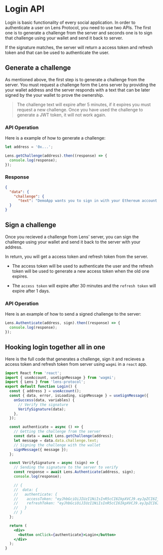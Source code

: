 # Login API

Login is basic functionality of every social application. In order to authenticate a user on Lens Protocol, you need to use two APIs. The first one is to generate a challenge from the server and seconds one is to sign that challenge using your wallet and send it back to server.

If the signature matches, the server will return a access token and refresh token and that can be used to authenticate the user.

## Generate a challenge

As mentioned above, the first step is to generate a challenge from the server. You must request a challenge form the Lens server by providing the your wallet address and the server responds with a text that can be later signed by the your wallet to prove the ownership.

> The challenge text will expire after 5 minutes, if it expires you must request a new challenge. Once you have used the challenge to generate a JWT token, it will not work again.

### API Operation

Here is a example of how to generate a challenge:

```js
let address = '0x...';

Lens.getChallenge(address).then((response) => {
  console.log(response);
});
```

### Response

```json
{
  "data": {
    "challenge": {
      "text": "DemoApp wants you to sign in with your Ethereum account: 0x...",
  }
}
```

## Sign a challenge

Once you recieved a challenge from Lens' server, you can sign the challenge using your wallet and send it back to the server with your address.

In return, you will get a access token and refresh token from the server.

- The access token will be used to authenticate the user and the refresh token will be used to generate a new access token when the old one expires.

- The `access token` will expire after 30 minutes and the `refresh token` will expire after 1 days.

### API Operation

Here is an example of how to send a signed challenge to the server:

```js
Lens.Authenticate(address, sign).then((response) => {
  console.log(response);
});
```

## Hooking login together all in one

Here is the full code that generates a challenge, sign it and recieves a access token and refresh token from server using `wagmi` in a `react` app.

```jsx
import React from 'react';
import { useAccount, useSignMessage } from 'wagmi';
import { Lens } from 'lens-protocol';
export default function Login() {
  const { address } = useAccount();
  const { data, error, isLoading, signMessage } = useSignMessage({
    onSuccess(data, variables) {
      // Verify the signature
      VerifySignature(data);
    },
  });

  const authenticate = async () => {
    // Getting the challenge from the server
    const data = await Lens.getChallenge(address);
    let message = data.data.challenge.text;
    // Signing the challenge with the wallet
    signMessage({ message });
  };

  const VerifySignature = async (sign) => {
    // Sending the signature to the server to verify
    const response = await Lens.Authenticate(address, sign);
    console.log(response);

    // {
    //  data: {
    //   authenticate: {
    //    accessToken: "eyJhbGciOiJIUzI1NiIsInR5cCI6IkpXVCJ9.eyJpZCI6IjB4YjE5QzI4OTBjZjk0N0FEM2YwYjdkN0U1QTlmZkJjZTM2ZDNmOWJkMiIsInJvbGUiOiJub3JtYWwiLCJpYXQiOjE2NDUxMDQyMzEsImV4cCI6MTY0NTEwNjAzMX0.lwLlo3UBxjNGn5D_W25oh2rg2I_ZS3KVuU9n7dctGIU",
    //    refreshToken: "eyJhbGciOiJIUzI1NiIsInR5cCI6IkpXVCJ9.eyJpZCI6IjB4YjE5QzI4OTBjZjk0N0FEM2YwYjdkN0U1QTlmZkJjZTM2ZDNmOWJkMiIsInJvbGUiOiJyZWZyZXNoIiwiaWF0IjoxNjQ1MTA0MjMxLCJleHAiOjE2NDUxOTA2MzF9.2Tdts-dLVWgTLXmah8cfzNx7sGLFtMBY7Z9VXcn2ZpE"
    //   }
    // }
  };

  return (
    <div>
      <button onClick={authenticate}>Login</button>
    </div>
  );
}
```
